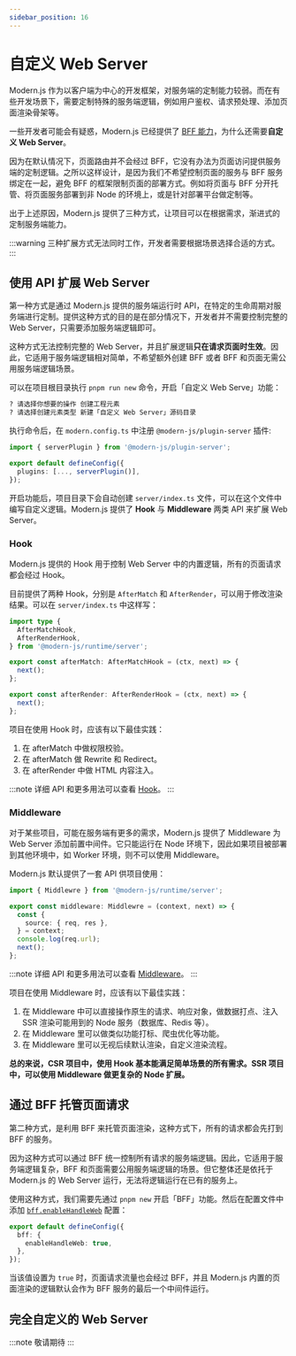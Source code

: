 ```yaml
---
sidebar_position: 16
---
```


# 自定义 Web Server

Modern.js 作为以客户端为中心的开发框架，对服务端的定制能力较弱。而在有些开发场景下，需要定制特殊的服务端逻辑，例如用户鉴权、请求预处理、添加页面渲染骨架等。

一些开发者可能会有疑惑，Modern.js 已经提供了 [BFF 能力](/guides/advanced-features/bff/function.html)，为什么还需要**自定义 Web Server**。

因为在默认情况下，页面路由并不会经过 BFF，它没有办法为页面访问提供服务端的定制逻辑。之所以这样设计，是因为我们不希望控制页面的服务与 BFF 服务绑定在一起，避免 BFF 的框架限制页面的部署方式。例如将页面与 BFF 分开托管、将页面服务部署到非 Node 的环境上，或是针对部署平台做定制等。

出于上述原因，Modern.js 提供了三种方式，让项目可以在根据需求，渐进式的定制服务端能力。

:::warning
三种扩展方式无法同时工作，开发者需要根据场景选择合适的方式。
:::

## 使用 API 扩展 Web Server

第一种方式是通过 Modern.js 提供的服务端运行时 API，在特定的生命周期对服务端进行定制。提供这种方式的目的是在部分情况下，开发者并不需要控制完整的 Web Server，只需要添加服务端逻辑即可。

这种方式无法控制完整的 Web Server，并且扩展逻辑**只在请求页面时生效**。因此，它适用于服务端逻辑相对简单，不希望额外创建 BFF 或者 BFF 和页面无需公用服务端逻辑场景。

可以在项目根目录执行 `pnpm run new` 命令，开启「自定义 Web Serve」功能：

```bash
? 请选择你想要的操作 创建工程元素
? 请选择创建元素类型 新建「自定义 Web Server」源码目录
```

执行命令后，在 `modern.config.ts` 中注册 `@modern-js/plugin-server` 插件:

```ts title="modern.config.ts"
import { serverPlugin } from '@modern-js/plugin-server';

export default defineConfig({
  plugins: [..., serverPlugin()],
});
```

开启功能后，项目目录下会自动创建 `server/index.ts` 文件，可以在这个文件中编写自定义逻辑。Modern.js 提供了 **Hook** 与 **Middleware** 两类 API 来扩展 Web Server。

### Hook

Modern.js 提供的 Hook 用于控制 Web Server 中的内置逻辑，所有的页面请求都会经过 Hook。

目前提供了两种 Hook，分别是 `AfterMatch` 和 `AfterRender`，可以用于修改渲染结果。可以在 `server/index.ts` 中这样写：

```ts
import type {
  AfterMatchHook,
  AfterRenderHook,
} from '@modern-js/runtime/server';

export const afterMatch: AfterMatchHook = (ctx, next) => {
  next();
};

export const afterRender: AfterRenderHook = (ctx, next) => {
  next();
};
```

项目在使用 Hook 时，应该有以下最佳实践：

1. 在 afterMatch 中做权限校验。
2. 在 afterMatch 做 Rewrite 和 Redirect。
3. 在 afterRender 中做 HTML 内容注入。

:::note
详细 API 和更多用法可以查看 [Hook](/apis/app/runtime/web-server/hook)。
:::

### Middleware

对于某些项目，可能在服务端有更多的需求，Modern.js 提供了 Middleware 为 Web Server 添加前置中间件。它只能运行在 Node 环境下，因此如果项目被部署到其他环境中，如 Worker 环境，则不可以使用 Middleware。

Modern.js 默认提供了一套 API 供项目使用：

```ts
import { Middlewre } from '@modern-js/runtime/server';

export const middleware: Middlewre = (context, next) => {
  const {
    source: { req, res },
  } = context;
  console.log(req.url);
  next();
};
```

:::note
详细 API 和更多用法可以查看 [Middleware](/apis/app/runtime/web-server/middleware)。
:::

项目在使用 Middleware 时，应该有以下最佳实践：

1. 在 Middleware 中可以直接操作原生的请求、响应对象，做数据打点、注入 SSR 渲染可能用到的 Node 服务（数据库、Redis 等）。
2. 在 Middleware 里可以做类似功能打标、爬虫优化等功能。
3. 在 Middleware 里可以无视后续默认渲染，自定义渲染流程。

**总的来说，CSR 项目中，使用 Hook 基本能满足简单场景的所有需求。SSR 项目中，可以使用 Middleware 做更复杂的 Node 扩展。**

## 通过 BFF 托管页面请求

第二种方式，是利用 BFF 来托管页面渲染，这种方式下，所有的请求都会先打到 BFF 的服务。

因为这种方式可以通过 BFF 统一控制所有请求的服务端逻辑。因此，它适用于服务端逻辑复杂，BFF 和页面需要公用服务端逻辑的场景。但它整体还是依托于 Modern.js 的 Web Server 运行，无法将逻辑运行在已有的服务上。

使用这种方式，我们需要先通过 `pnpm new` 开启「BFF」功能。然后在配置文件中添加 [`bff.enableHandleWeb`](/configure/app/bff/enable-handle-web.html) 配置：

```ts
export default defineConfig({
  bff: {
    enableHandleWeb: true,
  },
});
```

当该值设置为 `true` 时，页面请求流量也会经过 BFF，并且 Modern.js 内置的页面渲染的逻辑默认会作为 BFF 服务的最后一个中间件运行。

## 完全自定义的 Web Server

:::note
敬请期待
:::
